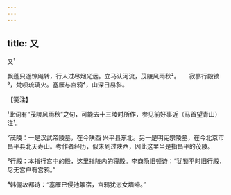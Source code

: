 ```yaml
---
---
---
```

title: 又
---



又¹





飘蓬只逐惊飚转，行人过尽烟光远。立马认河流，茂陵风雨秋²。　　寂寥行殿锁³，梵呗琉璃火。塞雁与宫鸦⁴，山深日易斜。





【笺注】


¹此词有“茂陵风雨秋”之句，可能去十三陵时所作，参见前好事近（马首望青山）注¹。

²茂陵：一是汉武帝陵墓，在今陕西 兴平县东北。另一是明宪宗陵墓，在今北京市 昌平县北天寿山。考作者经历，似未到过陕西，因此这里当是指昌平的茂陵。

³行殿：本指行宫中的殿，这里指陵内的寝殿。李商隐旧顿诗：“犹锁平时旧行殿，尽无宫户有宫鸦。”

⁴韩偓故都诗：“塞雁已侵池籞宿，宫鸦犹恋女墙啼。”